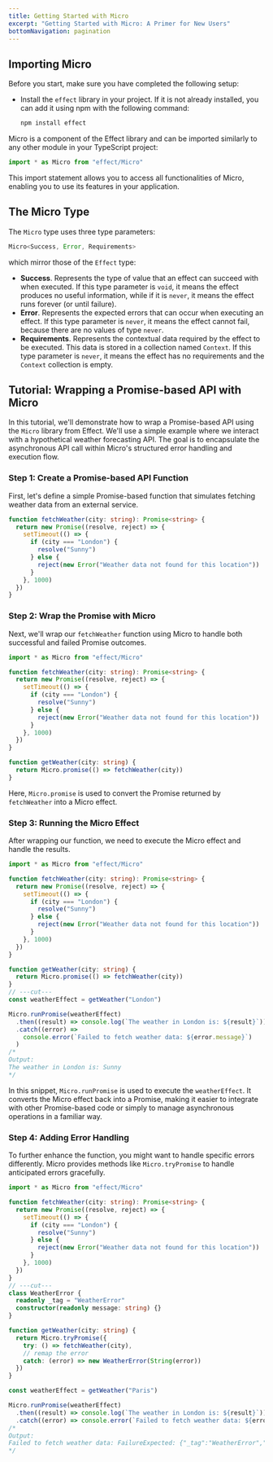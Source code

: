 ```yaml
---
title: Getting Started with Micro
excerpt: "Getting Started with Micro: A Primer for New Users"
bottomNavigation: pagination
---
```


## Importing Micro

Before you start, make sure you have completed the following setup:

- Install the `effect` library in your project. If it is not already installed, you can add it using npm with the following command:
  ```bash
  npm install effect
  ```

Micro is a component of the Effect library and can be imported similarly to any other module in your TypeScript project:

```ts
import * as Micro from "effect/Micro"
```

This import statement allows you to access all functionalities of Micro, enabling you to use its features in your application.

## The Micro Type

The `Micro` type uses three type parameters:

```ts
Micro<Success, Error, Requirements>
```

which mirror those of the `Effect` type:

- **Success**. Represents the type of value that an effect can succeed with when executed.
  If this type parameter is `void`, it means the effect produces no useful information, while if it is `never`, it means the effect runs forever (or until failure).
- **Error**. Represents the expected errors that can occur when executing an effect.
  If this type parameter is `never`, it means the effect cannot fail, because there are no values of type `never`.
- **Requirements**. Represents the contextual data required by the effect to be executed.
  This data is stored in a collection named `Context`.
  If this type parameter is `never`, it means the effect has no requirements and the `Context` collection is empty.

## Tutorial: Wrapping a Promise-based API with Micro

In this tutorial, we'll demonstrate how to wrap a Promise-based API using the `Micro` library from Effect. We'll use a simple example where we interact with a hypothetical weather forecasting API. The goal is to encapsulate the asynchronous API call within Micro's structured error handling and execution flow.

### Step 1: Create a Promise-based API Function

First, let's define a simple Promise-based function that simulates fetching weather data from an external service.

```ts twoslash
function fetchWeather(city: string): Promise<string> {
  return new Promise((resolve, reject) => {
    setTimeout(() => {
      if (city === "London") {
        resolve("Sunny")
      } else {
        reject(new Error("Weather data not found for this location"))
      }
    }, 1000)
  })
}
```

### Step 2: Wrap the Promise with Micro

Next, we'll wrap our `fetchWeather` function using Micro to handle both successful and failed Promise outcomes.

```ts twoslash
import * as Micro from "effect/Micro"

function fetchWeather(city: string): Promise<string> {
  return new Promise((resolve, reject) => {
    setTimeout(() => {
      if (city === "London") {
        resolve("Sunny")
      } else {
        reject(new Error("Weather data not found for this location"))
      }
    }, 1000)
  })
}

function getWeather(city: string) {
  return Micro.promise(() => fetchWeather(city))
}
```

Here, `Micro.promise` is used to convert the Promise returned by `fetchWeather` into a Micro effect.

### Step 3: Running the Micro Effect

After wrapping our function, we need to execute the Micro effect and handle the results.

```ts twoslash
import * as Micro from "effect/Micro"

function fetchWeather(city: string): Promise<string> {
  return new Promise((resolve, reject) => {
    setTimeout(() => {
      if (city === "London") {
        resolve("Sunny")
      } else {
        reject(new Error("Weather data not found for this location"))
      }
    }, 1000)
  })
}

function getWeather(city: string) {
  return Micro.promise(() => fetchWeather(city))
}
// ---cut---
const weatherEffect = getWeather("London")

Micro.runPromise(weatherEffect)
  .then((result) => console.log(`The weather in London is: ${result}`))
  .catch((error) =>
    console.error(`Failed to fetch weather data: ${error.message}`)
  )
/*
Output:
The weather in London is: Sunny
*/
```

In this snippet, `Micro.runPromise` is used to execute the `weatherEffect`.
It converts the Micro effect back into a Promise, making it easier to integrate with other Promise-based code or simply to manage asynchronous operations in a familiar way.

### Step 4: Adding Error Handling

To further enhance the function, you might want to handle specific errors differently.
Micro provides methods like `Micro.tryPromise` to handle anticipated errors gracefully.

```ts twoslash
import * as Micro from "effect/Micro"

function fetchWeather(city: string): Promise<string> {
  return new Promise((resolve, reject) => {
    setTimeout(() => {
      if (city === "London") {
        resolve("Sunny")
      } else {
        reject(new Error("Weather data not found for this location"))
      }
    }, 1000)
  })
}
// ---cut---
class WeatherError {
  readonly _tag = "WeatherError"
  constructor(readonly message: string) {}
}

function getWeather(city: string) {
  return Micro.tryPromise({
    try: () => fetchWeather(city),
    // remap the error
    catch: (error) => new WeatherError(String(error))
  })
}

const weatherEffect = getWeather("Paris")

Micro.runPromise(weatherEffect)
  .then((result) => console.log(`The weather in London is: ${result}`))
  .catch((error) => console.error(`Failed to fetch weather data: ${error}`))
/*
Output:
Failed to fetch weather data: FailureExpected: {"_tag":"WeatherError","message":"Error: Weather data not found for this location"}
*/
```

